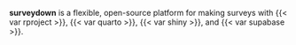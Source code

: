 **surveydown** is a flexible, open-source platform for making surveys with {{< var rproject >}}, {{< var quarto >}}, {{< var shiny >}}, and {{< var supabase >}}.

